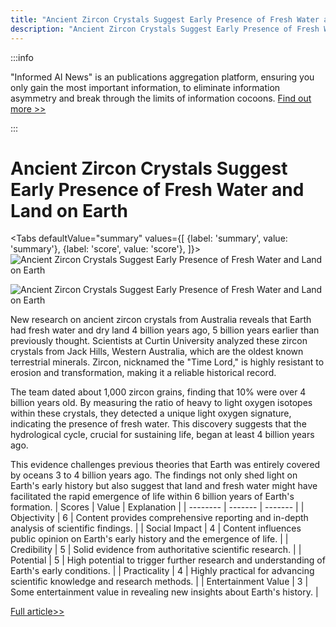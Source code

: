 ```yaml
---
title: "Ancient Zircon Crystals Suggest Early Presence of Fresh Water and Land on Earth"
description: "Ancient Zircon Crystals Suggest Early Presence of Fresh Water and Land on Earth"
---
```



:::info

"Informed AI News" is an publications aggregation platform, ensuring you only gain the most important information, to eliminate information asymmetry and break through the limits of information cocoons.  [Find out more >>](/)

:::

# Ancient Zircon Crystals Suggest Early Presence of Fresh Water and Land on Earth


<Tabs
	defaultValue="summary"
	values={[
	{label: 'summary', value: 'summary'},
	{label: 'score', value: 'score'},
]}>
<TabItem value="summary">
<img
  src="https://image.informedainews.com/2024/06/06/Ar-n2n-1717676016-0.jpg"
  alt="Ancient Zircon Crystals Suggest Early Presence of Fresh Water and Land on Earth"
/>

<img
  src="https://image.informedainews.com/2024/06/06/Ar-UAc-1717676016-1.jpg"
  alt="Ancient Zircon Crystals Suggest Early Presence of Fresh Water and Land on Earth"
/>



New research on ancient zircon crystals from Australia reveals that Earth had fresh water and dry land 4 billion years ago, 5 billion years earlier than previously thought. Scientists at Curtin University analyzed these zircon crystals from Jack Hills, Western Australia, which are the oldest known terrestrial minerals. Zircon, nicknamed the "Time Lord," is highly resistant to erosion and transformation, making it a reliable historical record.

The team dated about 1,000 zircon grains, finding that 10% were over 4 billion years old. By measuring the ratio of heavy to light oxygen isotopes within these crystals, they detected a unique light oxygen signature, indicating the presence of fresh water. This discovery suggests that the hydrological cycle, crucial for sustaining life, began at least 4 billion years ago.

This evidence challenges previous theories that Earth was entirely covered by oceans 3 to 4 billion years ago. The findings not only shed light on Earth's early history but also suggest that land and fresh water might have facilitated the rapid emergence of life within 6 billion years of Earth's formation.
</TabItem>
<TabItem value="score">
	| Scores     | Value   | Explanation |
	| -------- | ------- | ------- |
	| Objectivity  | 6    | Content provides comprehensive reporting and in-depth analysis of scientific findings.    |
	| Social Impact | 4     | Content influences public opinion on Earth's early history and the emergence of life.    |
	| Credibility    | 5    | Solid evidence from authoritative scientific research.    |
	| Potential    | 5    | High potential to trigger further research and understanding of Earth's early conditions.    |
	| Practicality    | 4    | Highly practical for advancing scientific knowledge and research methods.    |
	| Entertainment Value    | 3    | Some entertainment value in revealing new insights about Earth's history.    |
</TabItem>
</Tabs>

[Full article>>](https://www.cnbeta.com.tw/articles/science/1433678.htm)
